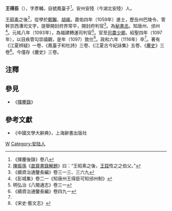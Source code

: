 '''王得臣'''（{{bd|1036年||1116年}}），字彥輔，自號鳳臺子<ref name="#1">《揮麈後錄》卷八</ref>。安州安陸（今湖北安陸）人。

[[王昭素|王昭素]]之後<ref>[[陳振孫|陳振孫]]《[[直齋書錄解題|直齋書錄解題]]》曰：“王昭素之後，[[王銍|王銍]]性之之伯父。”</ref>，從學於[[鄭獬|鄭獬]]、[[胡瑗|胡瑗]]。嘉佑四年（1059年）進士，歷岳州巴陵令、管幹京西漕司文字，提舉開封府界常平，開封府判官<ref>《續資治通鑒長編》卷三一三、三六九</ref>。為[[秘書丞|秘書丞]]。知唐州、邠州<ref>《彭城集》卷二一《知唐州王得臣可知邠州制》</ref>。元祐八年（1093年），為福建轉運司判官<ref>明弘治《八閩通志》卷三一</ref>。官至[[司農|司農]][[少卿|少卿]]。紹聖四年（1097年），以目疾管勾崇禧觀，是年（1097）致仕<ref>《續資治通鑒長編》卷四九一</ref>。政和六年（1116年）卒<ref name="#1"/>。著有《江夏辨疑》一卷、《鳳臺子和杜詩》三卷、《江夏古今紀詠集》五卷、《[[麈史|麈史]]》三卷<ref>《宋史·藝文志》</ref>。今僅存《麈史》三卷。

==注釋==
{{reflist|2}}

==參見==
* 《[[揮麈錄|揮麈錄]]》

==參考文獻==
* 《中國文學大辭典》，上海辭書出版社

[[Category:北宋知州|W]]
[[Category:安陆人|Category:安陆人]]